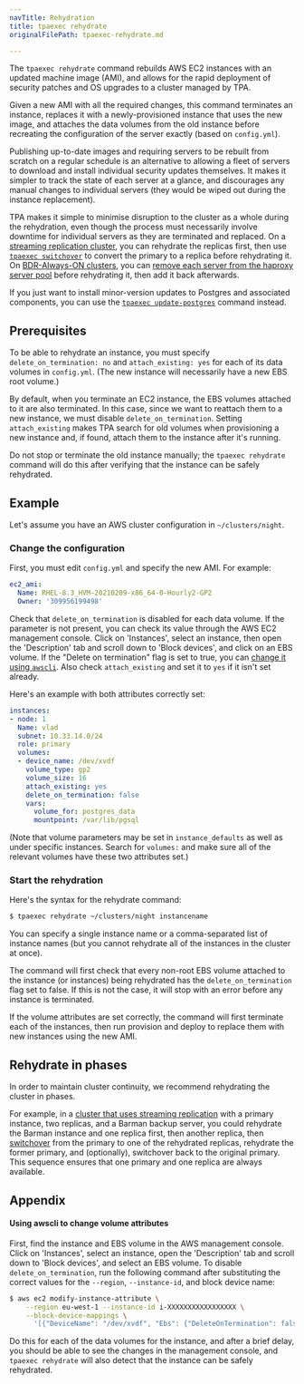 ```yaml
---
navTitle: Rehydration
title: tpaexec rehydrate
originalFilePath: tpaexec-rehydrate.md

---
```


The `tpaexec rehydrate` command rebuilds AWS EC2 instances with an
updated machine image (AMI), and allows for the rapid deployment of
security patches and OS upgrades to a cluster managed by TPA.

Given a new AMI with all the required changes, this command terminates
an instance, replaces it with a newly-provisioned instance that uses the
new image, and attaches the data volumes from the old instance before
recreating the configuration of the server exactly (based on
`config.yml`).

Publishing up-to-date images and requiring servers to be rebuilt from
scratch on a regular schedule is an alternative to allowing a fleet of
servers to download and install individual security updates themselves.
It makes it simpler to track the state of each server at a glance, and
discourages any manual changes to individual servers (they would be
wiped out during the instance replacement).

TPA makes it simple to minimise disruption to the cluster as a whole
during the rehydration, even though the process must necessarily involve
downtime for individual servers as they are terminated and replaced. On
a [streaming replication cluster](reference/architecture-M1), you can rehydrate
the replicas first, then use [`tpaexec switchover`](tpaexec-switchover)
to convert the primary to a replica before rehydrating it. On
[BDR-Always-ON clusters](architecture-BDR-Always-ON), you can [remove
each server from the haproxy server pool](tpaexec-server-pool) before
rehydrating it, then add it back afterwards.

If you just want to install minor-version updates to Postgres and
associated components, you can use the
[`tpaexec update-postgres`](tpaexec-update-postgres) command instead.

## Prerequisites

To be able to rehydrate an instance, you must specify
`delete_on_termination: no` and `attach_existing: yes` for each of its
data volumes in `config.yml`. (The new instance will necessarily have a
new EBS root volume.)

By default, when you terminate an EC2 instance, the EBS volumes attached
to it are also terminated. In this case, since we want to reattach them
to a new instance, we must disable `delete_on_termination`. Setting
`attach_existing` makes TPA search for old volumes when provisioning
a new instance and, if found, attach them to the instance after it's
running.

Do not stop or terminate the old instance manually; the
`tpaexec rehydrate` command will do this after verifying that the
instance can be safely rehydrated.

## Example

Let's assume you have an AWS cluster configuration in `~/clusters/night`.

### Change the configuration

First, you must edit `config.yml` and specify the new AMI. For example:

```yaml
ec2_ami:
  Name: RHEL-8.3_HVM-20210209-x86_64-0-Hourly2-GP2
  Owner: '309956199498'
```

Check that `delete_on_termination` is disabled for each data volume. If
the parameter is not present, you can check its value through the AWS
EC2 management console. Click on 'Instances', select an instance, then
open the 'Description' tab and scroll down to 'Block devices', and click
on an EBS volume. If the "Delete on termination" flag is set to true,
you can [change it using `awscli`](#appendix). Also check
`attach_existing` and set it to `yes` if it isn't set already.

Here's an example with both attributes correctly set:

```yaml
instances:
- node: 1
  Name: vlad
  subnet: 10.33.14.0/24
  role: primary
  volumes:
  - device_name: /dev/xvdf
    volume_type: gp2
    volume_size: 16
    attach_existing: yes
    delete_on_termination: false
    vars:
      volume_for: postgres_data
      mountpoint: /var/lib/pgsql
```

(Note that volume parameters may be set in `instance_defaults` as well
as under specific instances. Search for `volumes:` and make sure all of
the relevant volumes have these two attributes set.)

### Start the rehydration

Here's the syntax for the rehydrate command:

```bash
$ tpaexec rehydrate ~/clusters/night instancename
```

You can specify a single instance name or a comma-separated list of
instance names (but you cannot rehydrate all of the instances in the
cluster at once).

The command will first check that every non-root EBS volume attached to
the instance (or instances) being rehydrated has the
`delete_on_termination` flag set to false. If this is not the case, it
will stop with an error before any instance is terminated.

If the volume attributes are set correctly, the command will first
terminate each of the instances, then run provision and deploy to
replace them with new instances using the new AMI.

## Rehydrate in phases

In order to maintain cluster continuity, we recommend rehydrating the
cluster in phases.

For example, in a [cluster that uses streaming
replication](reference/architecture-M1) with a primary instance, two replicas,
and a Barman backup server, you could rehydrate the Barman instance and
one replica first, then another replica, then
[switchover](tpaexec-switchover) from the primary to one of the
rehydrated replicas, rehydrate the former primary, and (optionally),
switchover back to the original primary. This sequence ensures that one
primary and one replica are always available.

## Appendix

#### Using awscli to change volume attributes

First, find the instance and EBS volume in the AWS management console.
Click on 'Instances', select an instance, open the 'Description' tab and
scroll down to 'Block devices', and select an EBS volume. To disable
`delete_on_termination`, run the following command after substituting
the correct values for the `--region`, `--instance-id`, and block device
name:

```bash
$ aws ec2 modify-instance-attribute \
    --region eu-west-1 --instance-id i-XXXXXXXXXXXXXXXXX \
    --block-device-mappings \
      '[{"DeviceName": "/dev/xvdf", "Ebs": {"DeleteOnTermination": false}}]'
```

Do this for each of the data volumes for the instance, and after a brief
delay, you should be able to see the changes in the management console,
and `tpaexec rehydrate` will also detect that the instance can be safely
rehydrated.
